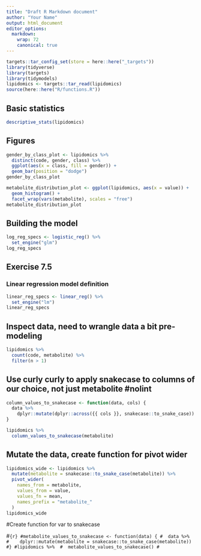 ```yaml
---
title: "Draft R Markdown document"
author: "Your Name"
output: html_document
editor_options:
  markdown:
    wrap: 72
    canonical: true
---
```


```r
targets::tar_config_set(store = here::here("_targets"))
library(tidyverse)
library(targets)
library(tidymodels)
lipidomics <- targets::tar_read(lipidomics)
source(here::here("R/functions.R"))
```

## Basic statistics

```r
descriptive_stats(lipidomics)
```

## Figures

```r
gender_by_class_plot <- lipidomics %>%
  distinct(code, gender, class) %>%
  ggplot(aes(x = class, fill = gender)) +
  geom_bar(position = "dodge")
gender_by_class_plot
```

```r
metabolite_distribution_plot <- ggplot(lipidomics, aes(x = value)) +
  geom_histogram() +
  facet_wrap(vars(metabolite), scales = "free")
metabolite_distribution_plot
```

## Building the model

```r
log_reg_specs <- logistic_reg() %>%
  set_engine("glm")
log_reg_specs
```

## Exercise 7.5

### Linear regression model definition

```r
linear_reg_specs <- linear_reg() %>% 
  set_engine("lm")
linear_reg_specs
```

## Inspect data, need to wrangle data a bit pre-modeling

```r
lipidomics %>% 
  count(code, metabolite) %>% 
  filter(n > 1)
```

## Use curly curly to apply snakecase to columns of our choice, not just metabolite #nolint

```r
column_values_to_snakecase <- function(data, cols) {
  data %>%
    dplyr::mutate(dplyr::across({{ cols }}, snakecase::to_snake_case))
}

lipidomics %>%
  column_values_to_snakecase(metabolite)
```

## Mutate the data, create function for pivot wider

```r
lipidomics_wide <- lipidomics %>%
  mutate(metabolite = snakecase::to_snake_case(metabolite)) %>%
  pivot_wider(
    names_from = metabolite, 
    values_from = value, 
    values_fn = mean,
    names_prefix = "metabolite_"
  )
lipidomics_wide
```

#Create function for var to snakecase

\#`{r} #metabolite_values_to_snakecase <- function(data) { #  data %>%  #    dplyr::mutate(metabolite = snakecase::to_snake_case(metabolite)) #} #lipidomics %>%  #  metabolite_values_to_snakecase() #`
